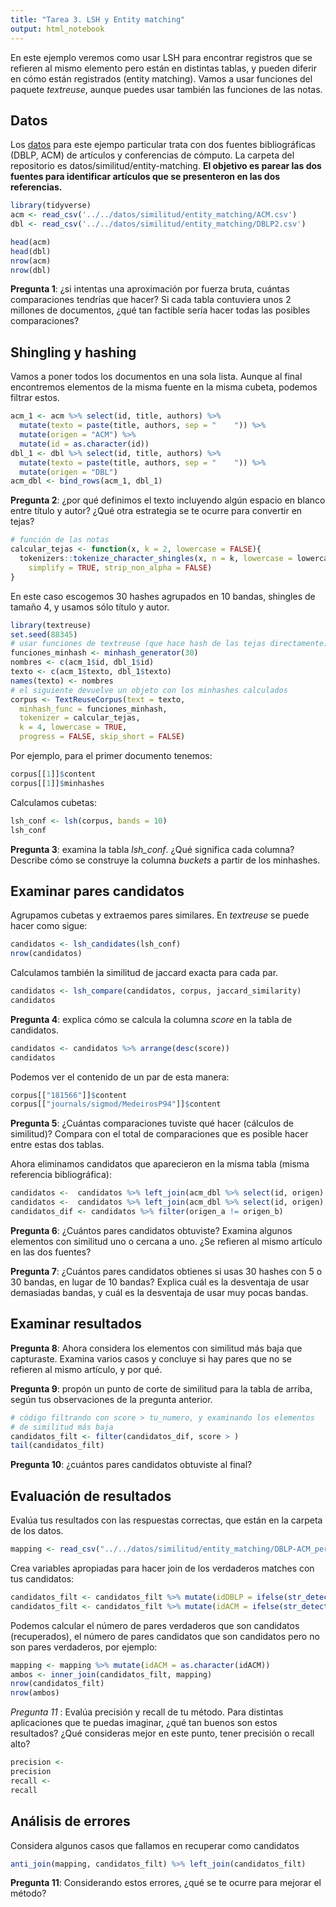 ```yaml
---
title: "Tarea 3. LSH y Entity matching"
output: html_notebook
---
```



En este ejemplo veremos como usar LSH 
para encontrar registros
que se refieren al mismo elemento pero están en distintas tablas, 
y pueden diferir en cómo están registrados (entity matching). Vamos a
usar funciones del paquete *textreuse*, aunque puedes usar
también las funciones de las notas.

## Datos

Los [datos](https://dbs.uni-leipzig.de/de/research/projects/object_matching/fever/benchmark_datasets_for_entity_resolution) para este ejempo particular trata con dos fuentes bibliográficas (DBLP, ACM)
de artículos y conferencias de cómputo. La carpeta del repositorio
es datos/similitud/entity-matching. **El objetivo es parear las dos fuentes para
identificar artículos que se presenteron en las dos referencias.**


```r
library(tidyverse)
acm <- read_csv('../../datos/similitud/entity_matching/ACM.csv')
dbl <- read_csv('../../datos/similitud/entity_matching/DBLP2.csv')
```

```r
head(acm)
head(dbl)
nrow(acm)
nrow(dbl)
```

**Pregunta 1**: ¿si intentas una aproximación por fuerza bruta, cuántas comparaciones
tendrías que hacer? Si cada tabla contuviera unos 2 millones de documentos, ¿qué tan 
factible sería hacer todas las posibles comparaciones?

## Shingling y hashing

Vamos a poner todos los documentos en una sola lista. Aunque al final
encontremos elementos de la misma fuente en la misma cubeta, podemos
filtrar estos.

```r
acm_1 <- acm %>% select(id, title, authors) %>% 
  mutate(texto = paste(title, authors, sep = "    ")) %>% 
  mutate(origen = "ACM") %>% 
  mutate(id = as.character(id))
dbl_1 <- dbl %>% select(id, title, authors) %>% 
  mutate(texto = paste(title, authors, sep = "    ")) %>% 
  mutate(origen = "DBL")
acm_dbl <- bind_rows(acm_1, dbl_1)
```

**Pregunta 2**: ¿por qué definimos el texto incluyendo algún espacio en blanco entre título y autor?
¿Qué otra estrategia se te ocurre para convertir en tejas?

```r
# función de las notas
calcular_tejas <- function(x, k = 2, lowercase = FALSE){
  tokenizers::tokenize_character_shingles(x, n = k, lowercase = lowercase,
    simplify = TRUE, strip_non_alpha = FALSE)
}
```

En este caso escogemos 30 hashes agrupados en 10 bandas,
shingles de tamaño 4, y usamos sólo título y autor.


```r
library(textreuse)
set.seed(88345)
# usar funciones de textreuse (que hace hash de las tejas directamente)
funciones_minhash <- minhash_generator(30)
nombres <- c(acm_1$id, dbl_1$id)
texto <- c(acm_1$texto, dbl_1$texto)
names(texto) <- nombres
# el siguiente devuelve un objeto con los minhashes calculados
corpus <- TextReuseCorpus(text = texto,
  minhash_func = funciones_minhash,
  tokenizer = calcular_tejas, 
  k = 4, lowercase = TRUE,
  progress = FALSE, skip_short = FALSE)
```

Por ejemplo, para el primer documento tenemos:

```r
corpus[[1]]$content
corpus[[1]]$minhashes
```

Calculamos cubetas:

```r
lsh_conf <- lsh(corpus, bands = 10) 
lsh_conf
```



**Pregunta 3**: examina la tabla *lsh_conf*. ¿Qué significa cada columna?
Describe cómo se construye la columna *buckets* a partir de
los minhashes.


## Examinar pares candidatos

Agrupamos cubetas y extraemos pares similares. En *textreuse* se puede
hacer como sigue:

```r
candidatos <- lsh_candidates(lsh_conf)
nrow(candidatos)
```

Calculamos también la similitud de jaccard exacta para cada par.

```r
candidatos <- lsh_compare(candidatos, corpus, jaccard_similarity)
candidatos
```

**Pregunta 4**: explica cómo se calcula la columna *score* en la tabla de candidatos.

```r
candidatos <- candidatos %>% arrange(desc(score))
candidatos
```

Podemos ver el contenido de un par de esta manera:

```r
corpus[["181566"]]$content
corpus[["journals/sigmod/MedeirosP94"]]$content
```


**Pregunta 5**: ¿Cuántas comparaciones tuviste qué hacer (cálculos de similitud)? Compara con el total
de comparaciones que es posible hacer entre estas dos tablas.


Ahora eliminamos candidatos que aparecieron en la misma tabla (misma referencia bibliográfica):


```r
candidatos <-  candidatos %>% left_join(acm_dbl %>% select(id, origen) %>% rename(a = id, origen_a = origen))
candidatos <-  candidatos %>% left_join(acm_dbl %>% select(id, origen) %>% rename(b = id, origen_b = origen))
candidatos_dif <- candidatos %>% filter(origen_a != origen_b)
```


**Pregunta 6**: 
¿Cuántos pares candidatos obtuviste?
Examina algunos elementos con similitud uno o cercana a uno. ¿Se refieren al
mismo artículo en las dos fuentes? 

**Pregunta 7**: 
¿Cuántos pares candidatos obtienes si usas 30 hashes con 5 o 30 bandas, en
lugar de 10 bandas? Explica cuál es la desventaja de usar demasiadas
bandas, y cuál es la desventaja de usar muy pocas bandas.


## Examinar resultados

**Pregunta 8**: Ahora considera los elementos 
con similitud más baja que capturaste. Examina varios casos y concluye
si hay pares que no se refieren al mismo artículo, y por qué.



**Pregunta 9**: propón un punto de corte de similitud para la tabla de arriba, según tus
observaciones de la pregunta anterior.

```r
# código filtrando con score > tu_numero, y examinando los elementos
# de similitud más baja
candidatos_filt <- filter(candidatos_dif, score > )
tail(candidatos_filt)
```

**Pregunta 10**: ¿cuántos pares candidatos obtuviste al final?


## Evaluación de resultados

 Evalúa tus resultados con las respuestas
correctas, que están en la carpeta de los datos.


```r
mapping <- read_csv("../../datos/similitud/entity_matching/DBLP-ACM_perfectMapping.csv")
```

Crea variables apropiadas para hacer join de los verdaderos matches con tus candidatos:

```r
candidatos_filt <- candidatos_filt %>% mutate(idDBLP = ifelse(str_detect(a, "^[0-9]*$"), b, a))
candidatos_filt <- candidatos_filt %>% mutate(idACM = ifelse(str_detect(a, "^[0-9]*$"), a, b))
```

Podemos calcular el número de pares verdaderos que son candidatos (recuperados), el número de pares
candidatos que son candidatos pero no son pares verdaderos, por ejemplo:

```r
mapping <- mapping %>% mutate(idACM = as.character(idACM))
ambos <- inner_join(candidatos_filt, mapping)
nrow(candidatos_filt)
nrow(ambos)
```

*Pregunta 11 *: Evalúa precisión y recall de tu método. Para distintas aplicaciones que te
puedas imaginar, ¿qué tan buenos son estos resultados? ¿Qué consideras
mejor en este punto, tener precisión o recall alto? 

```r
precision <- 
precision
recall <- 
recall
```


## Análisis de errores

Considera algunos casos que fallamos en recuperar como candidatos

```r
anti_join(mapping, candidatos_filt) %>% left_join(candidatos_filt)
```

**Pregunta 11**: Considerando estos errores, ¿qué se te ocurre para mejorar el método?

